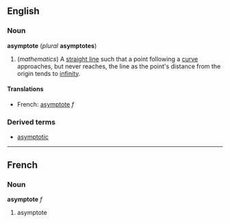 ==English==
===Noun===
'''asymptote''' (''plural'' '''asymptotes''')

#(''mathematics'') A [[straight line]] such that a point following a [[curve]] approaches, but never reaches, the line as the point's distance from the origin tends to [[infinity]].

====Translations====
*French: [[asymptote]] ''f''

===Derived terms===
*[[asymptotic]]

----
==French==
===Noun===
'''asymptote''' ''f''

#asymptote